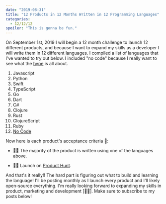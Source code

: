 ```yaml
---
date: "2019-08-31"
title: "12 Products in 12 Months Written in 12 Programming Languages"
categories:
  - 12/12/12
spoiler: "This is gonna be fun."
---
```

On September 1st, 2019 I will begin a 12 month challenge to launch 12 different products, and because I want to expand my
skills as a developer I will write them in 12 different languages. I compiled a list of languages that I've wanted to try out below.
I included "no code" because I really want to see what the [hype](https://medium.com/@rrhoover/the-rise-of-no-code-e733d7c0944d) is all about.

1. Javascript
1. Python
1. Swift
1. TypeScript
1. Go
1. Dart
1. C#
1. Clojure
1. Rust
1. ClojureScript
1. Ruby
1. [No Code](https://www.makerpad.co/#)

Now here is each product's acceptance criteria 🎯:

* 👨‍💻 The majority of the product is written using one of the languages above.

* 🥳😽 Launch on [Product Hunt](https://www.producthunt.com/).

And that's it really!! The hard part is figuring out what to build and learning the language! I'll be posting monthly as I 
launch every product and I'll likely open-source everything. I'm really looking forward to expanding my skills in product, marketing and development [🦹‍♂️]. 
Make sure to subscribe to my posts below!
